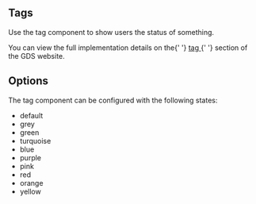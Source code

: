 
<Meta title="Components/Tags/Information" />

<h2>Tags</h2>

<p>Use the tag component to show users the status of something.</p>

<p>
  You can view the full implementation details on the{' '}
  <a
    href="https://design-system.service.gov.uk/components/tag/"
    target="_blank"
    rel="noreferrer"
  >
    tag
  </a>{' '}
  section of the GDS website.
</p>

<h2>Options</h2>

<p>The tag component can be configured with the following states:</p>

<ul>
  <li>default</li>
  <li>grey</li>
  <li>green</li>
  <li>turquoise</li>
  <li>blue</li>
  <li>purple</li>
  <li>pink</li>
  <li>red</li>
  <li>orange</li>
  <li>yellow</li>
</ul>
